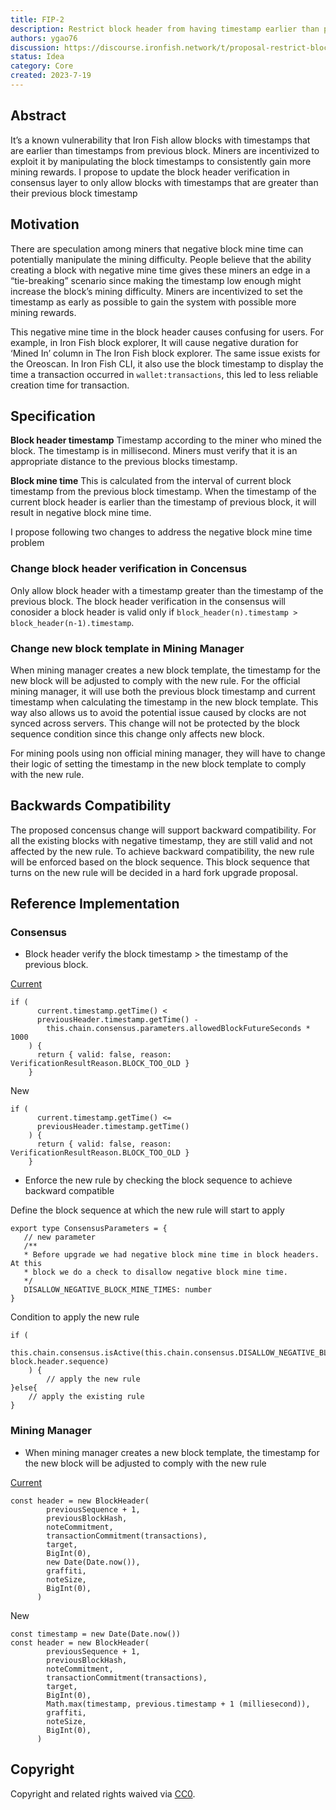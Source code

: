 ```yaml
---
title: FIP-2
description: Restrict block header from having timestamp earlier than previous block
authors: ygao76
discussion: https://discourse.ironfish.network/t/proposal-restrict-block-from-having-timestamp-earlier-than-previous-block/50
status: Idea
category: Core
created: 2023-7-19
---
```


## Abstract
It’s a known vulnerability that Iron Fish allow blocks with timestamps that are earlier than timestamps from previous block. Miners are incentivized to exploit it by manipulating the block timestamps to consistently gain more mining rewards. I propose to update the block header verification in consensus layer to only allow blocks with timestamps that are greater than their previous block timestamp

## Motivation

There are speculation among miners that negative block mine time can potentially manipulate the mining difficulty. People believe that the ability creating a block with negative mine time gives these miners an edge in a “tie-breaking” scenario since making the timestamp low enough might increase the block’s mining difficulty. Miners are incentivized to set the timestamp as early as possible to gain the system with possible more mining rewards.

This negative mine time in the block header causes confusing for users. For example, in Iron Fish block explorer, It will cause negative duration for ‘Mined In’ column in The Iron Fish block explorer. The same issue exists for the Oreoscan. In Iron Fish CLI, it also use the block timestamp to display the time a transaction occurred in `wallet:transactions`, this led to less reliable creation time for transaction.

## Specification

**Block header timestamp**
Timestamp according to the miner who mined the block.  The timestamp is in millisecond. Miners must verify that it is an appropriate distance to the previous blocks timestamp.

**Block mine time**
This is calculated from the interval of current block timestamp from the previous block timestamp. When the timestamp of the current block header is earlier than the timestamp of previous block, it will result in negative block mine time.

I propose following two changes to address the negative block mine time problem

### Change block header verification in Concensus

Only allow block header with a timestamp greater than the timestamp of the previous block. The block header verification in the consensus will conosider a block header  is valid only if `block_header(n).timestamp > block_header(n-1).timestamp`.

### Change new block template in Mining Manager 
When mining manager creates a new block template, the timestamp for the new block will be adjusted to comply with the new rule. For the official mining manager, it will use both the previous block timestamp and current timestamp when calculating the timestamp in the new block template. This way also allows us to avoid the potential issue caused by clocks are not synced across servers. This change will not be protected by the block sequence condition since this change only affects new block.

For mining pools using non official mining manager, they will have to change their logic of setting the timestamp in the new block template to comply with the new rule.


## Backwards Compatibility 

The proposed concensus change will support backward compatibility. For all the existing blocks with negative timestamp, they are still valid and not affected by the new rule. To achieve backward compatibility, the new rule will be enforced based on the block sequence. This block sequence that turns on the new rule will be decided in a hard fork upgrade proposal. 

## Reference Implementation

### Consensus

- Block header verify the block timestamp > the timestamp of the previous block.

[Current](https://github.com/iron-fish/ironfish/blob/master/ironfish/src/consensus/verifier.ts#L203) 

```
if (
      current.timestamp.getTime() <
      previousHeader.timestamp.getTime() -
        this.chain.consensus.parameters.allowedBlockFutureSeconds * 1000
    ) {
      return { valid: false, reason: VerificationResultReason.BLOCK_TOO_OLD }
    }
```

New

```
if (
      current.timestamp.getTime() <=
      previousHeader.timestamp.getTime() 
    ) {
      return { valid: false, reason: VerificationResultReason.BLOCK_TOO_OLD }
    }
```

- Enforce the new rule by checking the block sequence to achieve backward compatible

Define the block sequence at which the new rule will start to apply

```
export type ConsensusParameters = {
   // new parameter
   /**
   * Before upgrade we had negative block mine time in block headers. At this 
   * block we do a check to disallow negative block mine time.
   */
   DISALLOW_NEGATIVE_BLOCK_MINE_TIMES: number
}
```

Condition to apply the new rule

```
if (
      this.chain.consensus.isActive(this.chain.consensus.DISALLOW_NEGATIVE_BLOCK_MINE_TIMES, block.header.sequence)
    ) {
		// apply the new rule
}else{
    // apply the existing rule
}
```

### Mining Manager

- When mining manager creates a new block template, the timestamp for the new block will be adjusted to comply with the new rule

[Current](https://github.com/iron-fish/ironfish/blob/master/ironfish/src/blockchain/blockchain.ts#L978) 

```
const header = new BlockHeader(
        previousSequence + 1,
        previousBlockHash,
        noteCommitment,
        transactionCommitment(transactions),
        target,
        BigInt(0),
        new Date(Date.now()),
        graffiti,
        noteSize,
        BigInt(0),
      )
```

New

```
const timestamp = new Date(Date.now())
const header = new BlockHeader(
        previousSequence + 1,
        previousBlockHash,
        noteCommitment,
        transactionCommitment(transactions),
        target,
        BigInt(0),
        Math.max(timestamp, previous.timestamp + 1 (milliesecond)),
        graffiti,
        noteSize,
        BigInt(0),
      )
```

## Copyright

Copyright and related rights waived via [CC0](https://creativecommons.org/share-your-work/public-domain/cc0/).